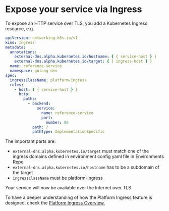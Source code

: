 # Expose your service via Ingress

To expose an HTTP service over TLS, you add a Kubernetes Ingress resource, e.g.

```yaml
apiVersion: networking.k8s.io/v1
kind: Ingress
metadata:
  annotations:
    external-dns.alpha.kubernetes.io/hostname: { { service-host } }
    external-dns.alpha.kubernetes.io/target: { { ingress-host } }
  name: reference-service
  namespace: golang-dev
spec:
  ingressClassName: platform-ingress
  rules:
    - host: { { service-host } }
      http:
        paths:
          - backend:
              service:
                name: reference-service
                port:
                  number: 80
            path: /
            pathType: ImplementationSpecific
```

The important parts are:

- `external-dns.alpha.kubernetes.io/target` must match one of the ingress domains defined in environment config yaml file in Environments Repo
- `external-dns.alpha.kubernetes.io/hostname` has to be a subdomain of the target
- `ingressClassName` must be platform-ingress

Your service will now be available over the Internet over TLS.

To have a deeper understanding of how the Platform Ingress feature is designed, check the [Platform Ingress Overview.](../platform/platform-ingress)
